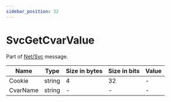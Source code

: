 ```yaml
---
sidebar_position: 32
---
```


# SvcGetCvarValue

Part of [Net/Svc](../netsvc) message.

<!-- @dem-gen-begin:SvcGetCvarValue -->
| Name | Type | Size in bytes | Size in bits | Value |
| --- | --- | --- | --- | --- |
| Cookie | string | 4 | 32 | - |
| CvarName | string | - | - | - |

<!-- @dem-gen-end:SvcGetCvarValue -->
